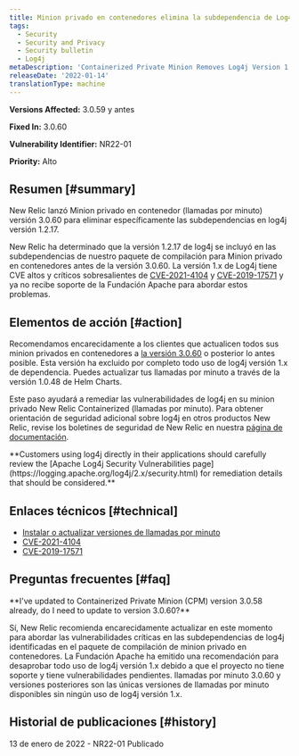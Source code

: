 ```yaml
---
title: Minion privado en contenedores elimina la subdependencia de Log4j versión 1.2.17
tags:
  - Security
  - Security and Privacy
  - Security bulletin
  - Log4j
metaDescription: 'Containerized Private Minion Removes Log4j Version 1.2.17 subdependency, Security Bulletin NR22-01'
releaseDate: '2022-01-14'
translationType: machine
---
```


<DoNotTranslate>**Versions Affected:**</DoNotTranslate> 3.0.59 y antes

<DoNotTranslate>**Fixed In:**</DoNotTranslate> 3.0.60

<DoNotTranslate>**Vulnerability Identifier:**</DoNotTranslate> NR22-01

<DoNotTranslate>**Priority:**</DoNotTranslate> Alto

## Resumen [#summary]

New Relic lanzó Minion privado en contenedor (llamadas por minuto) versión 3.0.60 para eliminar específicamente las subdependencias en log4j versión 1.2.17.

New Relic ha determinado que la versión 1.2.17 de log4j se incluyó en las subdependencias de nuestro paquete de compilación para Minion privado en contenedores antes de la versión 3.0.60. La versión 1.x de Log4j tiene CVE altos y críticos sobresalientes de [CVE-2021-4104](https://nvd.nist.gov/vuln/detail/CVE-2021-4104) y [CVE-2019-17571](https://nvd.nist.gov/vuln/detail/CVE-2019-17571) y ya no recibe soporte de la Fundación Apache para abordar estos problemas.

## Elementos de acción [#action]

Recomendamos encarecidamente a los clientes que actualicen todos sus minion privados en contenedores a [la versión 3.0.60](/docs/release-notes/synthetics-release-notes/containerized-private-minions-release-notes/containerized-private-minion-cpm-3060) o posterior lo antes posible. Esta versión ha excluido por completo todo uso de log4j versión 1.x de dependencia. Puedes actualizar tus llamadas por minuto a través de la versión 1.0.48 de Helm Charts.

Este paso ayudará a remediar las vulnerabilidades de log4j en su minion privado New Relic Containerized (llamadas por minuto). Para obtener orientación de seguridad adicional sobre log4j en otros productos New Relic, revise los boletines de seguridad de New Relic en nuestra [página de documentación](/docs/security/security-privacy/information-security/security-bulletins/).

<DoNotTranslate>
  **Customers using log4j directly in their applications should carefully review the [Apache Log4j Security Vulnerabilities page](https://logging.apache.org/log4j/2.x/security.html) for remediation details that should be considered.**
</DoNotTranslate>

## Enlaces técnicos [#technical]

* [Instalar o actualizar versiones de llamadas por minuto](/docs/synthetics/synthetic-monitoring/private-locations/install-containerized-private-minions-cpms/#install)
* [CVE-2021-4104](https://nvd.nist.gov/vuln/detail/CVE-2021-4104)
* [CVE-2019-17571](https://nvd.nist.gov/vuln/detail/CVE-2019-17571)

## Preguntas frecuentes [#faq]

<DoNotTranslate>
  **I've updated to Containerized Private Minion (CPM) version 3.0.58 already, do I need to update to version 3.0.60?**
</DoNotTranslate>

Sí, New Relic recomienda encarecidamente actualizar en este momento para abordar las vulnerabilidades críticas en las subdependencias de log4j identificadas en el paquete de compilación de minion privado en contenedores. La Fundación Apache ha emitido una recomendación para desaprobar todo uso de log4j versión 1.x debido a que el proyecto no tiene soporte y tiene vulnerabilidades pendientes. llamadas por minuto 3.0.60 y versiones posteriores son las únicas versiones de llamadas por minuto disponibles sin ningún uso de log4j versión 1.x.

## Historial de publicaciones [#history]

13 de enero de 2022 - NR22-01 Publicado